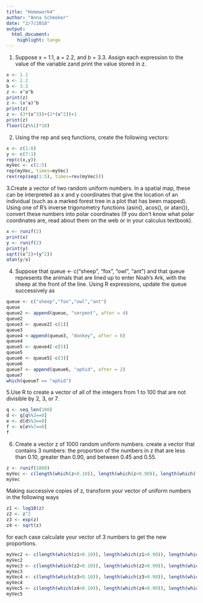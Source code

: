```yaml
---
title: "Homework4"
author: "Anna Schmoker"
date: "2/7/2018"
output: 
  html_document: 
    highlight: tango
---
```

1. Suppose x = 1.1, a = 2.2, and b = 3.3. Assign each expression to the value of the variable zand print the value stored in z.

```r
x <- 1.1
a <- 2.2
b <- 3.3
z <- x^a^b
print(z)
z <- (x^a)^b
print(z)
z <- (3*(x^3))+(2*(x^2))+1
print(z)
floor((z%%1)*10)
```

2. Using the rep and seq functions, create the following vectors:

```r
x <- c(1:8)
y <- c(7:1)
rep(c(x,y))
myVec <- c(1:5)
rep(myVec, times=myVec)
rev(rep(seq(1:5), times=rev(myVec)))

```

3.Create a vector of two random uniform numbers. In a spatial map, these can be interpreted as x and y coordinates that give the location of an individual (such as a marked forest tree in a plot that has been mapped). Using one of R’s inverse trigonometry functions (asin(), acos(), or atan()), convert these numbers into polar coordinates (If you don’t know what polar coordinates are, read about them on the web or in your calculus textbook).

```r
x <- runif(2)
print(x)
y <- runif(2)
print(y)
sqrt((x^2)+(y^2))
atan(y/x)

```

4. Suppose that queue <- c("sheep", "fox", "owl", "ant") and that queue represents the animals that are lined up to enter Noah’s Ark, with the sheep at the front of the line. Using R expressions, update the queue successively as

```r
queue <- c("sheep","fox","owl","ant")
queue
queue2 <- append(queue, "serpent", after = 4)
queue2
queue3 <- queue2[-c(1)]
queue3
queue4 <-append(queue3, "donkey", after = 0)
queue4
queue5 <- queue4[-c(5)]
queue5
queue6 <- queue5[-c(3)]
queue6
queue7 <- append(queue6, "aphid", after = 2)
queue7
which(queue7 == "aphid")
```

5.Use R to create a vector of all of the integers from 1 to 100 that are not divisible by 2, 3, or 7.

```r
q <- seq_len(100)
d <- q[q%%2==0]
e <- d[d%%3==0]
f <- e[e%%7==0]
f
```

6. Create a vector z of 1000 random uniform numbers.
  create a vector that contains 3 numbers: the proportion of the numbers in z that are less than 0.10, greater than 0.90, and between 0.45 and 0.55.

```r
z <- runif(1000)
myVec <- c(length(which(z<0.10)), length(which(z>0.90)), length(which((z>0.45)&(z<0.55))))
myVec
```
  Making successive copies of z, transform your vector of uniform numbers in the following ways

```r
z1 <- log10(z)
z2 <- z^2
z3 <- exp(z)
z4 <- sqrt(z)
```

for each case calculate your vector of 3 numbers to get the new proportions.

```r
myVec2 <- c(length(which(z1<0.10)), length(which(z1>0.90)), length(which((z1>0.45)&(z1<0.55))))
myVec2
myVec3 <- c(length(which(z2<0.10)), length(which(z2>0.90)), length(which((z2>0.45)&(z2<0.55))))
myVec3
myVec4 <- c(length(which(z3<0.10)), length(which(z3>0.90)), length(which((z3>0.45)&(z3<0.55))))
myVec4
myVec5 <- c(length(which(z4<0.10)), length(which(z4>0.90)), length(which((z4>0.45)&(z4<0.55))))
myVec5
```
     
      
      